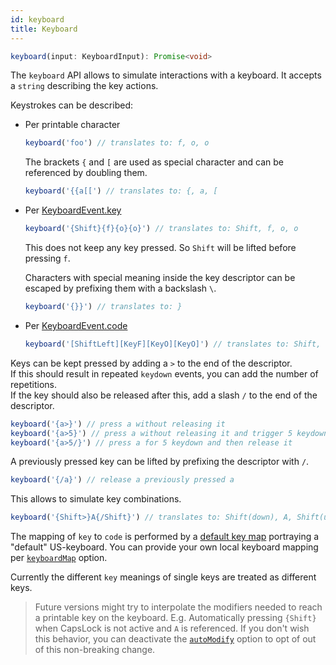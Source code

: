 ```yaml
---
id: keyboard
title: Keyboard
---
```


```ts
keyboard(input: KeyboardInput): Promise<void>
```

The `keyboard` API allows to simulate interactions with a keyboard. It accepts a
`string` describing the key actions.

Keystrokes can be described:

- Per printable character
  ```js
  keyboard('foo') // translates to: f, o, o
  ```
  The brackets `{` and `[` are used as special character and can be referenced
  by doubling them.
  ```js
  keyboard('{{a[[') // translates to: {, a, [
  ```
- Per
  [KeyboardEvent.key](https://developer.mozilla.org/en-US/docs/Web/API/KeyboardEvent/key)

  ```js
  keyboard('{Shift}{f}{o}{o}') // translates to: Shift, f, o, o
  ```

  This does not keep any key pressed. So `Shift` will be lifted before pressing
  `f`.

  Characters with special meaning inside the key descriptor can be escaped by
  prefixing them with a backslash `\`.

  ```js
  keyboard('{}}') // translates to: }
  ```

- Per
  [KeyboardEvent.code](https://developer.mozilla.org/en-US/docs/Web/API/KeyboardEvent/code)
  ```js
  keyboard('[ShiftLeft][KeyF][KeyO][KeyO]') // translates to: Shift, f, o, o
  ```

Keys can be kept pressed by adding a `>` to the end of the descriptor.  
If this should result in repeated `keydown` events, you can add the number of
repetitions.  
If the key should also be released after this, add a slash `/` to the end of the
descriptor.

```js
keyboard('{a>}') // press a without releasing it
keyboard('{a>5}') // press a without releasing it and trigger 5 keydown
keyboard('{a>5/}') // press a for 5 keydown and then release it
```

A previously pressed key can be lifted by prefixing the descriptor with `/`.

```js
keyboard('{/a}') // release a previously pressed a
```

This allows to simulate key combinations.

```js
keyboard('{Shift>}A{/Shift}') // translates to: Shift(down), A, Shift(up)
```

The mapping of `key` to `code` is performed by a
[default key map](https://github.com/testing-library/user-event/blob/beta/src/keyboard/keyMap.ts)
portraying a "default" US-keyboard. You can provide your own local keyboard
mapping per [`keyboardMap`](options#keyboardmap) option.

Currently the different `key` meanings of single keys are treated as different
keys.

> Future versions might try to interpolate the modifiers needed to reach a
> printable key on the keyboard. E.g. Automatically pressing `{Shift}` when
> CapsLock is not active and `A` is referenced. If you don't wish this behavior,
> you can deactivate the [`autoModify`](options#automodify) option to opt of out
> of this non-breaking change.
